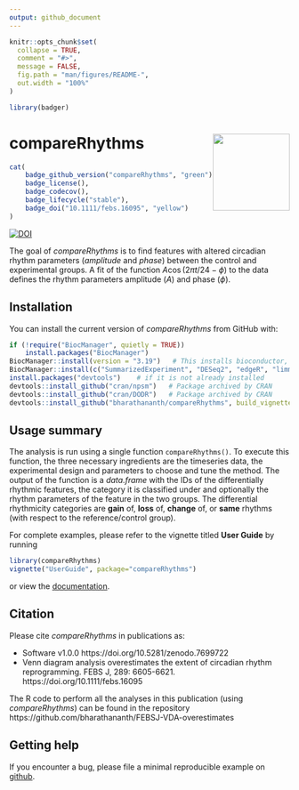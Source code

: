 ```yaml
---
output: github_document
---
```


<!-- README.md is generated from README.Rmd. Please edit that file -->

```r
knitr::opts_chunk$set(
  collapse = TRUE,
  comment = "#>",
  message = FALSE,
  fig.path = "man/figures/README-",
  out.width = "100%"
)
```

```r
library(badger)
```

# compareRhythms <img src='man/figures/logo.png' align="right" height="138.5" />

<!-- badges: start -->
```r
cat(
	badge_github_version("compareRhythms", "green"),
	badge_license(),
	badge_codecov(),
	badge_lifecycle("stable"),
	badge_doi("10.1111/febs.16095", "yellow")
)
```
[![DOI](https://zenodo.org/badge/314899899.svg)](https://zenodo.org/badge/latestdoi/314899899)
<!-- badges: end -->


The goal of *compareRhythms* is to find features with altered circadian rhythm parameters (*amplitude* and *phase*) between the control and experimental groups. A fit of the function $A\cos(2\pi t/24 - \phi)$ to the data defines the rhythm parameters amplitude ($A$) and phase ($\phi$). 

## Installation

You can install the current version of *compareRhythms* from GitHub with:

``` r
if (!require("BiocManager", quietly = TRUE))
    install.packages("BiocManager")
BiocManager::install(version = "3.19")   # This installs bioconductor, but version 3.15 onwards are also ok
BiocManager::install(c("SummarizedExperiment", "DESeq2", "edgeR", "limma", "rain")) # Packages needed by compareRhythms
install.packages("devtools")    # if it is not already installed
devtools::install_github("cran/npsm")   # Package archived by CRAN
devtools::install_github("cran/DODR")   # Package archived by CRAN
devtools::install_github("bharathananth/compareRhythms", build_vignettes = TRUE, dependencies = TRUE)
```

## Usage summary
The analysis is run using a single function `compareRhythms()`. To execute this function, the three necessary ingredients are the timeseries data, the experimental design and parameters to choose and tune the method. The output of the function is a *data.frame* with the IDs of the differentially rhythmic features, the category it is classified under and optionally the rhythm parameters of the feature in the two groups. The differential rhythmicity categories are **gain** of, **loss** of, **change** of, or  **same** rhythms (with respect to the reference/control group). 

For complete examples, please refer to the vignette titled **User Guide** by running
```r
library(compareRhythms)
vignette("UserGuide", package="compareRhythms")
```
or view the [documentation](https://bharathananth.github.io/compareRhythms/articles/UserGuide.html).

## Citation

Please cite *compareRhythms* in publications as:

-  Software v1.0.0  https://doi.org/10.5281/zenodo.7699722
-  Venn diagram analysis overestimates the extent of circadian rhythm reprogramming. FEBS J, 289: 6605-6621. https://doi.org/10.1111/febs.16095
  
  The R code to perform all the analyses in this publication (using *compareRhythms*) can be found in the repository https://github.com/bharathananth/FEBSJ-VDA-overestimates

## Getting help

If you encounter a bug, please file a minimal reproducible example on [github](https://github.com/bharathananth/compareRhythms/issues).
